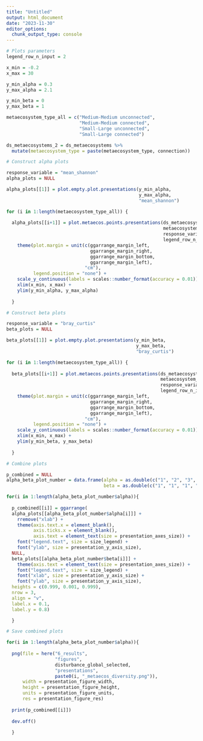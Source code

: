 ```yaml
---
title: "Untitled"
output: html_document
date: "2023-11-30"
editor_options: 
  chunk_output_type: console
---
```


```r

# Plots parameters
legend_row_n_input = 2

x_min = -0.2
x_max = 30

y_min_alpha = 0.3
y_max_alpha = 2.1

y_min_beta = 0
y_max_beta = 1

metaecosystem_type_all = c("Medium-Medium unconnected",
                           "Medium-Medium connected",
                           "Small-Large unconnected",
                           "Small-Large connected")

ds_metaecosystems_2 = ds_metaecosystems %>%
  mutate(metaecosystem_type = paste(metaecosystem_type, connection))
```

```r

# Construct alpha plots

response_variable = "mean_shannon"
alpha_plots = NULL

alpha_plots[[1]] = plot.empty.plot.presentations(y_min_alpha,
                                                 y_max_alpha,
                                                 "mean_shannon")

for (i in 1:length(metaecosystem_type_all)) {
  
  alpha_plots[[i+1]] = plot.metaecos.points.presentations(ds_metaecosystems_2,
                                                          metaecosystem_type_all[1:i],
                                                          response_variable,
                                                          legend_row_n_input) +
    theme(plot.margin = unit(c(ggarrange_margin_left,
                               ggarrange_margin_right,
                               ggarrange_margin_bottom,
                               ggarrange_margin_left),
                             "cm"),
          legend.position = "none") +
    scale_y_continuous(labels = scales::number_format(accuracy = 0.01)) + 
    xlim(x_min, x_max) +
    ylim(y_min_alpha, y_max_alpha)
  
  }
```


```r

# Construct beta plots

response_variable = "bray_curtis"
beta_plots = NULL

beta_plots[[1]] = plot.empty.plot.presentations(y_min_beta,
                                                y_max_beta,
                                                "bray_curtis")

for (i in 1:length(metaecosystem_type_all)) {
  
  beta_plots[[i+1]] = plot.metaecos.points.presentations(ds_metaecosystems_2,
                                                         metaecosystem_type_all[1:i],
                                                         response_variable,
                                                         legend_row_n_input) +
    theme(plot.margin = unit(c(ggarrange_margin_left,
                               ggarrange_margin_right,
                               ggarrange_margin_bottom,
                               ggarrange_margin_left),
                             "cm"),
          legend.position = "none") +
    scale_y_continuous(labels = scales::number_format(accuracy = 0.01)) +
    xlim(x_min, x_max) +
    ylim(y_min_beta, y_max_beta)
  
  }
```

```r

# Combine plots

p_combined = NULL
alpha_beta_plot_number = data.frame(alpha = as.double(c("1", "2", "3", "4", "5", "5", "5", "5", "5")),
                                    beta = as.double(c("1", "1", "1", "1", "1", "2", "3", "4", "5")))

for(i in 1:length(alpha_beta_plot_number$alpha)){
  
  p_combined[[i]] = ggarrange(
  alpha_plots[[alpha_beta_plot_number$alpha[i]]] +
    rremove("xlab") +
    theme(axis.text.x = element_blank(),
          axis.ticks.x = element_blank(),
          axis.text = element_text(size = presentation_axes_size)) +
    font("legend.text", size = size_legend) +
    font("ylab", size = presentation_y_axis_size),
  NULL,
  beta_plots[[alpha_beta_plot_number$beta[i]]] +
    theme(axis.text = element_text(size = presentation_axes_size)) + 
    font("legend.text", size = size_legend) +
    font("xlab", size = presentation_y_axis_size) +
    font("ylab", size = presentation_y_axis_size),
  heights = c(0.999, 0.001, 0.999),
  nrow = 3,
  align = "v",
  label.x = 0.1,
  label.y = 0.8)

  }
```

```r

# Save combined plots

for(i in 1:length(alpha_beta_plot_number$alpha)){
  
  png(file = here("6_results", 
                  "figures", 
                  disturbance_global_selected, 
                  "presentations", 
                  paste0(i, "_metaecos_diversity.png")),
      width = presentation_figure_width,
      height = presentation_figure_height,
      units = presentation_figure_units,
      res = presentation_figure_res)
  
  print(p_combined[[i]])
  
  dev.off()
  
  }
```